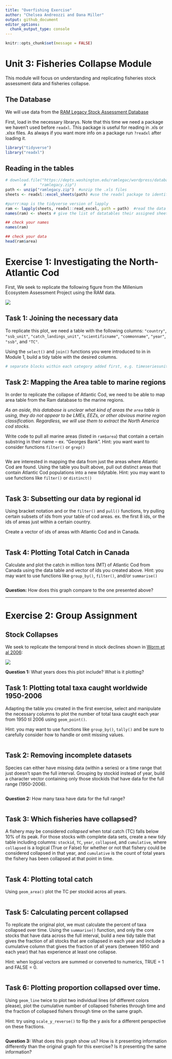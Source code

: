 ```yaml
---
title: "Overfishing Exercise"
author: "Chelsea Andreozzi and Dana Miller"
output: github_document
editor_options: 
  chunk_output_type: console
---
```


```r
knitr::opts_chunk$set(message = FALSE)
```
# Unit 3: Fisheries Collapse Module

This module will focus on understanding and replicating
fisheries stock assessment data and fisheries collapse. 

## The Database

We will use data from the [RAM Legacy Stock Assessment Database](http://ramlegacy.marinebiodiversity.ca/ram-legacy-stock-assessment-database)

First, load in the necessary librarys. Note that this time we need a package we 
haven't used before `readxl`. This package is useful for reading in .xls or 
.xlsx files. As always if you want more info on a package run `?readxl` after 
loading it.

```r
library("tidyverse")
library("readxl")
```

## Reading in the tables

```r
# download.file("https://depts.washington.edu/ramlegac/wordpress/databaseVersions/RLSADB_v3.0_(assessment_data_only)_excel.zip", 
        #      "ramlegacy.zip")
path <- unzip("ramlegacy.zip")  #unzip the .xls files
sheets <- readxl::excel_sheets(path) #use the readxl package to identify sheet names 

#purrr:map is the tidyverse version of lapply
ram <- lapply(sheets, readxl::read_excel, path = path)  #read the data from all 3 sheets into a list
names(ram) <- sheets # give the list of datatables their assigned sheet names

## check your names
names(ram)

## check your data
head(ram$area)

```



# Exercise 1: Investigating the North-Atlantic Cod

First, We seek to replicate the following figure from the Millenium Ecosystem Assessment Project using the RAM data. 

![](http://berkeley.carlboettiger.info/espm-88b/fish/img/codcollapse.jpg)


## Task 1: Joining the necessary data

To replicate this plot, we need a table with the following columns: `"country"`, `"ssb_unit"`, `"catch_landings_unit"`, `"scientificname"`, `"commonname"`, `"year"`, `"ssb"`, and `"TC"`. 

Using the `select()` and `join()` functions you were introduced to in in Module 1,
build a tidy table with the desired columns. 

```r
# separate blocks within each category added first, e.g. timeseriesunits <- select(data, TCunits=TC....)

```

## Task 2: Mapping the Area table to marine regions

In order to replicate the collapse of Atlantic Cod, 
we need to be able to map area table from the Ram database to the marine regions. 

*As an aside, this database is unclear what kind of areas the `area` table is using, they do not appear to be LMEs, EEZs, or other obvious marine region classification. Regardless, we will use them to extract the North America cod stocks.*

Write code to pull all marine areas (listed in `ram$area`) that contain a certain substring
in their name -- ex. "Georges Bank". 
Hint: you want want to consider functions `filter()` or `grep()`

```r

```

We are interested in mapping the data from just the areas where Atlantic Cod are found.
Using the table you built above, pull out distinct areas that contain
Atlantic Cod populations into a new tidytable. 
Hint: you may want to use functions like `filter()` or `distinct()`

```r

```

## Task 3: Subsetting our data by regional id

Using bracket notation and or the `filter()` and `pull()` functions, try pulling 
certain subsets of ids from your table of cod areas. ex. the first 8 ids, or the ids of areas just within a certain country.

Create a vector of ids of areas with Atlantic Cod and in Canada. 

```r

```


## Task 4: Plotting Total Catch in Canada

Calculate and plot the catch in million tons (MT) of Atlantic Cod from
Canada using the data table and vector of ids you created above. 
Hint: you may want to use functions like `group_by()`, `filter()`, and/or `summarise()`

```r


```

**Question:** How does this graph compare to the one presented above? 

------

# Exercise 2: Group Assignment

## Stock Collapses

We seek to replicate the temporal trend in stock declines shown in [Worm et al 2006](http://doi.org/10.1126/science.1132294):

![](http://berkeley.carlboettiger.info/espm-88b/img/worm2006.png)

**Question 1:** What years does this plot include? What is it plotting? 

## Task 1: Plotting total taxa caught worldwide 1950-2006

Adapting the table you created in the first exercise, select and 
manipulate the necessary columns to plot the number of total taxa caught each year 
from 1950 til 2006 using `geom_point()`. 

Hint: you may want to use functions like `group_by()`, `tally()` and be sure to 
carefully consider how to handle or omit missing values. 

```r

```

## Task 2: Removing incomplete datasets

Species can either have missing data (within a series) or a time range 
that just doesn't span the full interval. Grouping by stockid instead of year, 
build a character vector containing only those stockids that have data for the 
full range (1950-2006).


```r

```

**Question 2:** How many taxa have data for the full range?

```r

```


## Task 3: Which fisheries have collapsed?

A fishery may be considered *collapsed* when total catch (TC) falls
below 10% of its peak. For those stocks with complete data sets, create a new 
tidy table including columns: `stockid`, `TC`, `year`, `collapsed`, and `cumulative`, 
where `collapsed` is a logical (True or False) for whether or not that fishery could
be considered collapsed in that year, and `cumulative` is the count of total years
the fishery has been collapsed at that point in time. 

```r

```

## Task 4: Plotting total catch

Using `geom_area()` plot the TC per stockid acros all years. 
```r

```

## Task 5: Calculating percent collapsed

To replicate the original plot, we must calculate the percent of taxa 
collapsed over time.
Using the `summarise()` function, and only the core stocks that have data 
across the full interval, build a new tidy table
that gives the fraction of all stocks that are collapsed in each year and 
include a cumulative column that gives the fraction of all years (between 1950 and each year)
that has experience at least one collapse. 

Hint: when logical vectors are summed or converted to numerics, TRUE = 1 and FALSE = 0.

```r

```

## Task 6: Plotting proportion collapsed over time. 

Using `geom_line` twice to plot two individual lines (of different
colors please), plot the cumulative number of collapsed fisheries through time
and the fraction of collapsed fishers through time on the same graph.

Hint: try using `scale_y_reverse()` to flip the y axis for a different perspective
on these fractions.

```r


```

**Question 3:** What does this graph show us? How is it presenting information differently than the original graph for this exercise? Is it presenting the same information? 


